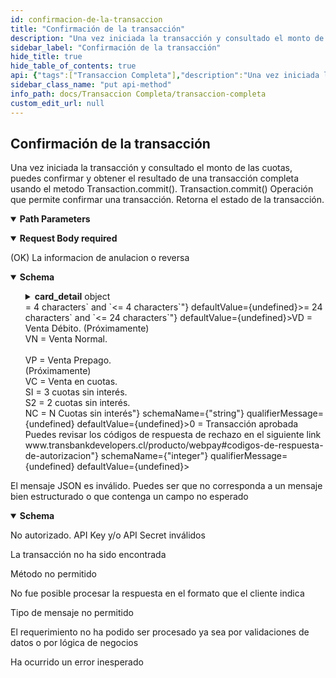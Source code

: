 ```yaml
---
id: confirmacion-de-la-transaccion
title: "Confirmación de la transacción"
description: "Una vez iniciada la transacción y consultado el monto de las cuotas, puedes confirmar y obtener el resultado de una transacción completa usando el metodo Transaction.commit(). Transaction.commit() Operación que permite confirmar una transacción. Retorna el estado de la transacción."
sidebar_label: "Confirmación de la transacción"
hide_title: true
hide_table_of_contents: true
api: {"tags":["Transaccion Completa"],"description":"Una vez iniciada la transacción y consultado el monto de las cuotas, puedes confirmar y obtener el resultado de una transacción completa usando el metodo Transaction.commit(). Transaction.commit() Operación que permite confirmar una transacción. Retorna el estado de la transacción.","parameters":[{"name":"token","in":"path","required":true,"description":"Token de la transacción","schema":{"type":"string","minimum":64,"maximum":64,"example":"e9d555262db0f989e49d724b4db0b0af367cc415cde41f500a776550fc5fddd3"}}],"requestBody":{"content":{"application/json":{"schema":{"type":"object","properties":{"id_query_installments":{"type":"integer","description":"(Opcional) Identificador de cuota. Largo máximo 19. Solo enviar si el pago es en cuotas"},"deferred_period_index":{"type":"integer","description":"(Opcional) Cantidad de periodo diferido. Largo máximo 2. Solo enviar si el pago es en cuotas","maximum":99},"grace_period":{"type":"boolean","description":"(Opcional) Indicador de periodo de gracia. Solo enviar si el pago es en cuotas"}},"example":{"id_query_installments":15,"deferred_period_index":1,"grace_period":false}}}},"required":true},"responses":{"200":{"description":"(OK) La informacion de anulacion o reversa","content":{"application/json":{"schema":{"type":"object","properties":{"amount":{"type":"number","description":"Monto de la transacción. Sólo en caso de dolar acepta dos decimales. Largo máximo 17","format":"float"},"status":{"type":"string","description":"Estado de la transacción (INITIALIZED, AUTHORIZED, REVERSED, FAILED, NULLIFIED, PARTIALLY_NULLIFIED, CAPTURED). Largo máximo 64"},"buy_order":{"type":"string","description":"Número de orden de compra. Largo máximo  26","maxLength":26},"session_id":{"type":"string","description":"ID de sesión de la compra. Largo máximo 61","maxLength":61},"card_detail":{"type":"object","description":"Objeto que representa los datos de la tarjeta de crédito del tarjeta habiente.","properties":{"card_detail.card_number":{"type":"string","description":"4 últimos números de la tarjeta de crédito del tarjetahabiente. Solo para comercios autorizados por Transbank se envía el número completo. Largo máximo 19.","minLength":4,"maxLength":19}}},"accounting_date":{"type":"string","description":"Fecha de la autorización. Largo 4, formato MMDD","maxLength":4,"minLength":4},"transaction_date":{"type":"string","description":"Fecha y hora de la autorización. Largo 24, formato ISO 8601 (Ej yyyy-mm-ddTHH:mm:ss.xxxZ)","maxLength":24,"minLength":24},"authorization_code":{"type":"string","description":"Código de autorización de la transacción de pago. Largo máximo 6"},"payment_type_code":{"type":"string","description":"Indica el tipo de tarjeta utilizada. Largo máximo 2 <br>VD = Venta Débito. (Próximamente) <br>VN = Venta Normal. <br><br>VP = Venta Prepago. <br>(Próximamente) <br>VC = Venta en cuotas. <br>SI = 3 cuotas sin interés. <br>S2 = 2 cuotas sin interés. <br>NC = N Cuotas sin interés"},"response_code":{"type":"integer","description":"Código de respuesta de la autorización. Valores posibles <br>0 = Transacción aprobada <br>Puedes revisar los códigos de respuesta de rechazo en el siguiente link www.transbankdevelopers.cl/producto/webpay#codigos-de-respuesta-de-autorizacion"},"installments_amount":{"type":"integer","description":"Monto de la cuota. Se envía solo si tiene valor cuota. Largo máximo 17"},"installments_number":{"type":"integer","description":"Número de cuotas de la transacción. Largo máximo 2"},"prepaid_balance":{"type":"integer","description":"Saldo de la tarjeta de prepago. Se envía solo si se informa saldo. Largo máximo 17"}},"example":{"amount":10000,"status":"AUTHORIZED","buy_order":"ordenCompra12345678","session_id":"sesion1234557545","card_detail":{"card_number":"1234"},"accounting_date":"0320","transaction_date":"2019-03-20T20:18:20Z","authorization_code":"877550","payment_type_code":"VN","response_code":0,"installments_number":0,"installmentsAmount":0}}}}},"400":{"description":"El mensaje JSON es inválido. Puedes ser que no corresponda a un mensaje bien estructurado o que contenga un campo no esperado","content":{"application/json":{"schema":{"type":"object","properties":{"error_message":{"type":"string","example":"token is required"}}}}}},"401":{"description":"No autorizado. API Key y/o API Secret inválidos"},"404":{"description":"La transacción no ha sido encontrada"},"405":{"description":"Método no permitido"},"406":{"description":"No fue posible procesar la respuesta en el formato que el cliente indica"},"415":{"description":"Tipo de mensaje no permitido"},"422":{"description":"El requerimiento no ha podido ser procesado ya sea por validaciones de datos o por lógica de negocios"},"500":{"description":"Ha ocurrido un error inesperado"}},"method":"put","path":"/rswebpaytransaction/api/webpay/v1.2/transactions/{token}","servers":[{"url":"https://webpay3gint.transbank.cl"}],"security":[{"tbkApiKeyId":[],"tbkApiKeySecret":[]}],"securitySchemes":{"tbkApiKeyId":{"type":"apiKey","name":"Tbk-Api-Key-Id","in":"header","description":"Código de comercio"},"tbkApiKeySecret":{"type":"apiKey","name":"Tbk-Api-Key-Secret","in":"header","description":"LLave secreta"}},"jsonRequestBodyExample":{"id_query_installments":15,"deferred_period_index":1,"grace_period":false},"info":{"title":"Transacción Completa","description":"Este producto tiene requerimientos comerciales más estrictos que el resto de los productos. No inicies la integración si aún no completan la afiliación comercial..","termsOfService":"https://www.transbankdevelopers.cl/termino-y-condiciones","version":"1.0.0"},"postman":{"name":"Confirmación de la transacción","description":{"content":"Una vez iniciada la transacción y consultado el monto de las cuotas, puedes confirmar y obtener el resultado de una transacción completa usando el metodo Transaction.commit(). Transaction.commit() Operación que permite confirmar una transacción. Retorna el estado de la transacción.","type":"text/plain"},"url":{"path":["rswebpaytransaction","api","webpay","v1.2","transactions",":token"],"host":["{{baseUrl}}"],"query":[],"variable":[{"disabled":false,"description":{"content":"(Required) Token de la transacción","type":"text/plain"},"type":"any","value":"","key":"token"}]},"header":[{"key":"Content-Type","value":"application/json"},{"key":"Accept","value":"application/json"}],"method":"PUT","body":{"mode":"raw","raw":"\"\"","options":{"raw":{"language":"json"}}}}}
sidebar_class_name: "put api-method"
info_path: docs/Transaccion Completa/transaccion-completa
custom_edit_url: null
---
```



## Confirmación de la transacción



Una vez iniciada la transacción y consultado el monto de las cuotas, puedes confirmar y obtener el resultado de una transacción completa usando el metodo Transaction.commit(). Transaction.commit() Operación que permite confirmar una transacción. Retorna el estado de la transacción.

<details style={{"marginBottom":"1rem"}} data-collapsed={false} open={true}><summary style={{}}><strong>Path Parameters</strong></summary><div><ul><ParamsItem className={"paramsItem"} param={{"name":"token","in":"path","required":true,"description":"Token de la transacción","schema":{"type":"string","minimum":64,"maximum":64,"example":"e9d555262db0f989e49d724b4db0b0af367cc415cde41f500a776550fc5fddd3"}}}></ParamsItem></ul></div></details><MimeTabs><TabItem label={"application/json"} value={"application/json-schema"}><details style={{}} data-collapsed={false} open={true}><summary style={{"textAlign":"left"}}><strong>Request Body</strong><strong style={{"fontSize":"var(--ifm-code-font-size)","color":"var(--openapi-required)"}}> required</strong></summary><div style={{"textAlign":"left","marginLeft":"1rem"}}></div><ul style={{"marginLeft":"1rem"}}><SchemaItem collapsible={false} name={"id_query_installments"} required={false} deprecated={undefined} schemaDescription={"(Opcional) Identificador de cuota. Largo máximo 19. Solo enviar si el pago es en cuotas"} schemaName={"integer"} qualifierMessage={undefined} defaultValue={undefined}></SchemaItem><SchemaItem collapsible={false} name={"deferred_period_index"} required={false} deprecated={undefined} schemaDescription={"(Opcional) Cantidad de periodo diferido. Largo máximo 2. Solo enviar si el pago es en cuotas"} schemaName={"integer"} qualifierMessage={"**Possible values:** `<= 99`"} defaultValue={undefined}></SchemaItem><SchemaItem collapsible={false} name={"grace_period"} required={false} deprecated={undefined} schemaDescription={"(Opcional) Indicador de periodo de gracia. Solo enviar si el pago es en cuotas"} schemaName={"boolean"} qualifierMessage={undefined} defaultValue={undefined}></SchemaItem></ul></details></TabItem></MimeTabs><div><ApiTabs><TabItem label={"200"} value={"200"}><div>

(OK) La informacion de anulacion o reversa

</div><div><MimeTabs schemaType={"response"}><TabItem label={"application/json"} value={"application/json"}><SchemaTabs><TabItem label={"Schema"} value={"Schema"}><details style={{}} data-collapsed={false} open={true}><summary style={{"textAlign":"left"}}><strong>Schema</strong></summary><div style={{"textAlign":"left","marginLeft":"1rem"}}></div><ul style={{"marginLeft":"1rem"}}><SchemaItem collapsible={false} name={"amount"} required={false} deprecated={undefined} schemaDescription={"Monto de la transacción. Sólo en caso de dolar acepta dos decimales. Largo máximo 17"} schemaName={"float"} qualifierMessage={undefined} defaultValue={undefined}></SchemaItem><SchemaItem collapsible={false} name={"status"} required={false} deprecated={undefined} schemaDescription={"Estado de la transacción (INITIALIZED, AUTHORIZED, REVERSED, FAILED, NULLIFIED, PARTIALLY_NULLIFIED, CAPTURED). Largo máximo 64"} schemaName={"string"} qualifierMessage={undefined} defaultValue={undefined}></SchemaItem><SchemaItem collapsible={false} name={"buy_order"} required={false} deprecated={undefined} schemaDescription={"Número de orden de compra. Largo máximo  26"} schemaName={"string"} qualifierMessage={"**Possible values:** `<= 26 characters`"} defaultValue={undefined}></SchemaItem><SchemaItem collapsible={false} name={"session_id"} required={false} deprecated={undefined} schemaDescription={"ID de sesión de la compra. Largo máximo 61"} schemaName={"string"} qualifierMessage={"**Possible values:** `<= 61 characters`"} defaultValue={undefined}></SchemaItem><SchemaItem collapsible={true} className={"schemaItem"}><details style={{}}><summary style={{}}><strong>card_detail</strong><span style={{"opacity":"0.6"}}> object</span></summary><div style={{"marginLeft":"1rem"}}><div style={{"marginTop":".5rem","marginBottom":".5rem"}}>

Objeto que representa los datos de la tarjeta de crédito del tarjeta habiente.

</div><SchemaItem collapsible={false} name={"card_detail.card_number"} required={false} deprecated={undefined} schemaDescription={"4 últimos números de la tarjeta de crédito del tarjetahabiente. Solo para comercios autorizados por Transbank se envía el número completo. Largo máximo 19."} schemaName={"string"} qualifierMessage={"**Possible values:** `>= 4 characters` and `<= 19 characters`"} defaultValue={undefined}></SchemaItem></div></details></SchemaItem><SchemaItem collapsible={false} name={"accounting_date"} required={false} deprecated={undefined} schemaDescription={"Fecha de la autorización. Largo 4, formato MMDD"} schemaName={"string"} qualifierMessage={"**Possible values:** `>= 4 characters` and `<= 4 characters`"} defaultValue={undefined}></SchemaItem><SchemaItem collapsible={false} name={"transaction_date"} required={false} deprecated={undefined} schemaDescription={"Fecha y hora de la autorización. Largo 24, formato ISO 8601 (Ej yyyy-mm-ddTHH:mm:ss.xxxZ)"} schemaName={"string"} qualifierMessage={"**Possible values:** `>= 24 characters` and `<= 24 characters`"} defaultValue={undefined}></SchemaItem><SchemaItem collapsible={false} name={"authorization_code"} required={false} deprecated={undefined} schemaDescription={"Código de autorización de la transacción de pago. Largo máximo 6"} schemaName={"string"} qualifierMessage={undefined} defaultValue={undefined}></SchemaItem><SchemaItem collapsible={false} name={"payment_type_code"} required={false} deprecated={undefined} schemaDescription={"Indica el tipo de tarjeta utilizada. Largo máximo 2 <br>VD = Venta Débito. (Próximamente) <br>VN = Venta Normal. <br><br>VP = Venta Prepago. <br>(Próximamente) <br>VC = Venta en cuotas. <br>SI = 3 cuotas sin interés. <br>S2 = 2 cuotas sin interés. <br>NC = N Cuotas sin interés"} schemaName={"string"} qualifierMessage={undefined} defaultValue={undefined}></SchemaItem><SchemaItem collapsible={false} name={"response_code"} required={false} deprecated={undefined} schemaDescription={"Código de respuesta de la autorización. Valores posibles <br>0 = Transacción aprobada <br>Puedes revisar los códigos de respuesta de rechazo en el siguiente link www.transbankdevelopers.cl/producto/webpay#codigos-de-respuesta-de-autorizacion"} schemaName={"integer"} qualifierMessage={undefined} defaultValue={undefined}></SchemaItem><SchemaItem collapsible={false} name={"installments_amount"} required={false} deprecated={undefined} schemaDescription={"Monto de la cuota. Se envía solo si tiene valor cuota. Largo máximo 17"} schemaName={"integer"} qualifierMessage={undefined} defaultValue={undefined}></SchemaItem><SchemaItem collapsible={false} name={"installments_number"} required={false} deprecated={undefined} schemaDescription={"Número de cuotas de la transacción. Largo máximo 2"} schemaName={"integer"} qualifierMessage={undefined} defaultValue={undefined}></SchemaItem><SchemaItem collapsible={false} name={"prepaid_balance"} required={false} deprecated={undefined} schemaDescription={"Saldo de la tarjeta de prepago. Se envía solo si se informa saldo. Largo máximo 17"} schemaName={"integer"} qualifierMessage={undefined} defaultValue={undefined}></SchemaItem></ul></details></TabItem><TabItem label={"Example (from schema)"} value={"Example (from schema)"}><ResponseSamples responseExample={"{\n  \"amount\": 10000,\n  \"status\": \"AUTHORIZED\",\n  \"buy_order\": \"ordenCompra12345678\",\n  \"session_id\": \"sesion1234557545\",\n  \"card_detail\": {\n    \"card_number\": \"1234\"\n  },\n  \"accounting_date\": \"0320\",\n  \"transaction_date\": \"2019-03-20T20:18:20Z\",\n  \"authorization_code\": \"877550\",\n  \"payment_type_code\": \"VN\",\n  \"response_code\": 0,\n  \"installments_number\": 0,\n  \"installmentsAmount\": 0\n}"} language={"json"}></ResponseSamples></TabItem></SchemaTabs></TabItem></MimeTabs></div></TabItem><TabItem label={"400"} value={"400"}><div>

El mensaje JSON es inválido. Puedes ser que no corresponda a un mensaje bien estructurado o que contenga un campo no esperado

</div><div><MimeTabs schemaType={"response"}><TabItem label={"application/json"} value={"application/json"}><SchemaTabs><TabItem label={"Schema"} value={"Schema"}><details style={{}} data-collapsed={false} open={true}><summary style={{"textAlign":"left"}}><strong>Schema</strong></summary><div style={{"textAlign":"left","marginLeft":"1rem"}}></div><ul style={{"marginLeft":"1rem"}}><SchemaItem collapsible={false} name={"error_message"} required={false} deprecated={undefined} schemaDescription={undefined} schemaName={"string"} qualifierMessage={undefined} defaultValue={undefined}></SchemaItem></ul></details></TabItem><TabItem label={"Example (from schema)"} value={"Example (from schema)"}><ResponseSamples responseExample={"{\n  \"error_message\": \"token is required\"\n}"} language={"json"}></ResponseSamples></TabItem></SchemaTabs></TabItem></MimeTabs></div></TabItem><TabItem label={"401"} value={"401"}><div>

No autorizado. API Key y/o API Secret inválidos

</div><div></div></TabItem><TabItem label={"404"} value={"404"}><div>

La transacción no ha sido encontrada

</div><div></div></TabItem><TabItem label={"405"} value={"405"}><div>

Método no permitido

</div><div></div></TabItem><TabItem label={"406"} value={"406"}><div>

No fue posible procesar la respuesta en el formato que el cliente indica

</div><div></div></TabItem><TabItem label={"415"} value={"415"}><div>

Tipo de mensaje no permitido

</div><div></div></TabItem><TabItem label={"422"} value={"422"}><div>

El requerimiento no ha podido ser procesado ya sea por validaciones de datos o por lógica de negocios

</div><div></div></TabItem><TabItem label={"500"} value={"500"}><div>

Ha ocurrido un error inesperado

</div><div></div></TabItem></ApiTabs></div>
      